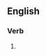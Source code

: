 ==English==

===Verb===
{{head|en|verb form}}

# {{present participle of|cry blue murder|lang=en|nocat=1}}